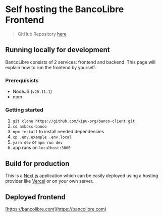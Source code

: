 # Self hosting the BancoLibre Frontend

> GitHub Repository [here](https://github.com/kipu-org/banco-client)

## Running locally for development

BancoLibre consists of 2 services: frontend and backend. This page will explain how to run the frontend by yourself.

### Prerequisists

- NodeJS (`v20.11.1`)
- npm

### Getting started

1. `git clone https://github.com/kipu-org/banco-client.git`
2. `cd amboss-banco`
3. `npm install` to install needed dependencies
4. `cp .env.example .env.local`
5. `yarn dev` or `npm run dev`
6. app runs on `localhost:3000`

## Build for production

This is a [Next.js](https://nextjs.org/docs/app/building-your-application/deploying) application which can be easily deployed using a hosting provider like [Vercel](https://vercel.com/new?filter=next.js) or on your own server.

## Deployed frontend

[https://bancolibre.com](https://bancolibre.com)
